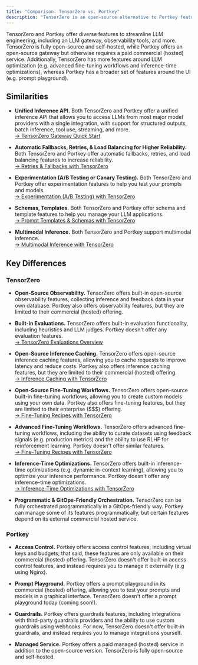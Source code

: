 ```yaml
---
title: "Comparison: TensorZero vs. Portkey"
description: "TensorZero is an open-source alternative to Portkey featuring an LLM gateway, observability, optimization, evaluations, and experimentation."
---
```


TensorZero and Portkey offer diverse features to streamline LLM engineering, including an LLM gateway, observability tools, and more.
TensorZero is fully open-source and self-hosted, while Portkey offers an open-source gateway but otherwise requires a paid commercial (hosted) service.
Additionally, TensorZero has more features around LLM optimization (e.g. advanced fine-tuning workflows and inference-time optimizations), whereas Portkey has a broader set of features around the UI (e.g. prompt playground).

## Similarities

- **Unified Inference API.**
  Both TensorZero and Portkey offer a unified inference API that allows you to access LLMs from most major model providers with a single integration, with support for structured outputs, batch inference, tool use, streaming, and more.<br />
  [→ TensorZero Gateway Quick Start](/quickstart/)

- **Automatic Fallbacks, Retries, & Load Balancing for Higher Reliability.**
  Both TensorZero and Portkey offer automatic fallbacks, retries, and load balancing features to increase reliability.<br />
  [→ Retries & Fallbacks with TensorZero](/guides/inference/call-any-llm-provider/)

- **Experimentation (A/B Testing or Canary Testing).**
  Both TensorZero and Portkey offer experimentation features to help you test your prompts and models.<br />
  [→ Experimentation (A/B Testing) with TensorZero](/guides/experimentation/compare-variants-ab-testing/)

- **Schemas, Templates.**
  Both TensorZero and Portkey offer schema and template features to help you manage your LLM applications.<br />
  [→ Prompt Templates & Schemas with TensorZero](/configuration-reference/)

- **Multimodal Inference.**
  Both TensorZero and Portkey support multimodal inference.<br />
  [→ Multimodal Inference with TensorZero](/guides/inference/call-any-llm-provider/)

## Key Differences

### TensorZero

- **Open-Source Observability.**
  TensorZero offers built-in open-source observability features, collecting inference and feedback data in your own database.
  Portkey also offers observability features, but they are limited to their commercial (hosted) offering.

- **Built-in Evaluations.**
  TensorZero offers built-in evaluation functionality, including heuristics and LLM judges.
  Portkey doesn't offer any evaluation features.<br />
  [→ TensorZero Evaluations Overview](/guides/evaluation/evaluate-individual-inferences/)

- **Open-Source Inference Caching.**
  TensorZero offers open-source inference caching features, allowing you to cache requests to improve latency and reduce costs.
  Portkey also offers inference caching features, but they are limited to their commercial (hosted) offering.<br />
  [→ Inference Caching with TensorZero](/guides/inference/call-any-llm-provider/)

- **Open-Source Fine-Tuning Workflows.**
  TensorZero offers open-source built-in fine-tuning workflows, allowing you to create custom models using your own data.
  Portkey also offers fine-tuning features, but they are limited to their enterprise ($$$) offering.<br />
  [→ Fine-Tuning Recipes with TensorZero](/guides/optimization/overview/)

- **Advanced Fine-Tuning Workflows.**
  TensorZero offers advanced fine-tuning workflows, including the ability to curate datasets using feedback signals (e.g. production metrics) and the ability to use RLHF for reinforcement learning.
  Portkey doesn't offer similar features.<br />
  [→ Fine-Tuning Recipes with TensorZero](/guides/optimization/overview/)

- **Inference-Time Optimizations.**
  TensorZero offers built-in inference-time optimizations (e.g. dynamic in-context learning), allowing you to optimize your inference performance.
  Portkey doesn't offer any inference-time optimizations.<br />
  [→ Inference-Time Optimizations with TensorZero](/guides/optimization/overview/)

- **Programmatic & GitOps-Friendly Orchestration.**
  TensorZero can be fully orchestrated programmatically in a GitOps-friendly way.
  Portkey can manage some of its features programmatically, but certain features depend on its external commercial hosted service.

### Portkey

- **Access Control.**
  Portkey offers access control features, including virtual keys and budgets; that said, these features are only available on their commercial (hosted) offering.
  TensorZero doesn't offer built-in access control features, and instead requires you to manage it externally (e.g using Nginx).

- **Prompt Playground.**
  Portkey offers a prompt playground in its commercial (hosted) offering, allowing you to test your prompts and models in a graphical interface.
  TensorZero doesn't offer a prompt playground today (coming soon!).

- **Guardrails.**
  Portkey offers guardrails features, including integrations with third-party guardrails providers and the ability to use custom guardrails using webhooks.
  For now, TensorZero doesn't offer built-in guardrails, and instead requires you to manage integrations yourself.

- **Managed Service.**
  Portkey offers a paid managed (hosted) service in addition to the open-source version.
  TensorZero is fully open-source and self-hosted.